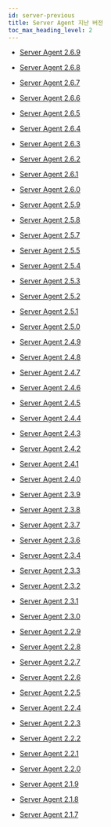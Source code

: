 ```yaml
---
id: server-previous
title: Server Agent 지난 버전
toc_max_heading_level: 2
---
```


* [Server Agent 2.6.9](server-2_6_9)

* [Server Agent 2.6.8](server-2_6_8)

* [Server Agent 2.6.7](server-2_6_7)

* [Server Agent 2.6.6](server-2_6_6)

* [Server Agent 2.6.5](server-2_6_5)

* [Server Agent 2.6.4](server-2_6_4)

* [Server Agent 2.6.3](server-2_6_3)

* [Server Agent 2.6.2](server-2_6_2)

* [Server Agent 2.6.1](server-2_6_1)

* [Server Agent 2.6.0](server-2_6_0)

* [Server Agent 2.5.9](server-2_5_9)

* [Server Agent 2.5.8](server-2_5_8)

* [Server Agent 2.5.7](server-2_5_7)

* [Server Agent 2.5.5](server-2_5_5)

* [Server Agent 2.5.4](server-2_5_4)

* [Server Agent 2.5.3](server-2_5_3)

* [Server Agent 2.5.2](server-2_5_2)

* [Server Agent 2.5.1](server-2_5_1)

* [Server Agent 2.5.0](server-2_5_0)

* [Server Agent 2.4.9](server-2_4_9)

* [Server Agent 2.4.8](server-2_4_8)

* [Server Agent 2.4.7](server-2_4_7)

* [Server Agent 2.4.6](server-2_4_6)

* [Server Agent 2.4.5](server-2_4_5)

* [Server Agent 2.4.4](server-2_4_4)

* [Server Agent 2.4.3](server-2_4_3)

* [Server Agent 2.4.2](server-2_4_2)

* [Server Agent 2.4.1](server-2_4_1)

* [Server Agent 2.4.0](server-2_4_0)

* [Server Agent 2.3.9](server-2_3_9)

* [Server Agent 2.3.8](server-2_3_8)

* [Server Agent 2.3.7](server-2_3_7)

* [Server Agent 2.3.6](server-2_3_6)

* [Server Agent 2.3.4](server-2_3_4)

* [Server Agent 2.3.3](server-2_3_3)

* [Server Agent 2.3.2](server-2_3_2)

* [Server Agent 2.3.1](server-2_3_1)

* [Server Agent 2.3.0](server-2_3_0)

* [Server Agent 2.2.9](server-2_2_9)

* [Server Agent 2.2.8](server-2_2_8)

* [Server Agent 2.2.7](server-2_2_7)

* [Server Agent 2.2.6](server-2_2_6)

* [Server Agent 2.2.5](server-2_2_5)

* [Server Agent 2.2.4](server-2_2_4)

* [Server Agent 2.2.3](server-2_2_3)

* [Server Agent 2.2.2](server-2_2_2)

* [Server Agent 2.2.1](server-2_2_1)

* [Server Agent 2.2.0](server-2_2_0)

* [Server Agent 2.1.9](server-2_1_9)

* [Server Agent 2.1.8](server-2_1_8)

* [Server Agent 2.1.7](server-2_1_7)
